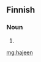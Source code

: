 ==Finnish==

===Noun===
{{head|fi|noun form}}

# {{fi-form of|type=noun|case=genitive|pl=singular|haje}}

[[mg:hajeen]]